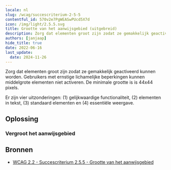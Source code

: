 ```yaml
---
locale: nl
slug: /wcag/succescriterium-2-5-5
contentful_id: 570v2e7PgWEASwPUcd5X7d
icon: /img/light/2.5.5.svg
title: Grootte van het aanwijsgebied (uitgebreid)
description: Zorg dat elementen groot zijn zodat ze gemakkelijk geactiveerd kunnen worden. Gebruikers met ernstige lichamelijke beperkingen kunnen middelgrote elementen niet activeren. De minimale grootte is is 44x44 pixels.
authors: [janjaap]
hide_title: true
date: 2022-06-16
last_update:
  date: 2024-11-26
---
```


<Hero
  title="Grootte van het aanwijsgebied (uitgebreid)"
  image="/img/light/2.5.5.svg"
  alt="WCAG 2.5.5 icon"
  prefix="Succescriterium 2.5.5"
  suffix="Niveau AAA"
/>

Zorg dat elementen groot zijn zodat ze gemakkelijk geactiveerd kunnen worden. Gebruikers met ernstige lichamelijke beperkingen kunnen middelgrote elementen niet activeren. De minimale grootte is is 44x44 pixels.

Er zijn vier uitzonderingen: (1) gelijkwaardige functionaliteit, (2) elementen in tekst, (3) standaard elementen en (4) essentiële weergave.

## Oplossing

### Vergroot het aanwijsgebied

<CodeSample id="target-size" locale="nl"/>

## Bronnen

- [WCAG 2.2 - Succescriterium 2.5.5 - Grootte van het aanwijsgebied](https://www.w3.org/Translations/WCAG22-nl/#grootte-van-het-aanwijsgebied)

